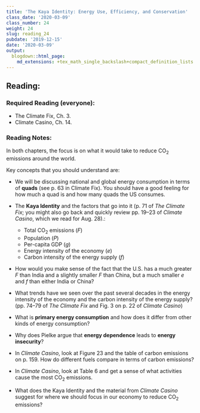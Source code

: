 ```yaml
---
title: 'The Kaya Identity: Energy Use, Efficiency, and Conservation'
class_date: '2020-03-09'
class_number: 24
weight: 24
slug: reading_24
pubdate: '2019-12-15'
date: '2020-03-09'
output:
  blogdown::html_page:
    md_extensions: +tex_math_single_backslash+compact_definition_lists
---
```

## Reading:

### Required Reading (everyone):
* The Climate Fix, Ch. 3.
* Climate Casino, Ch. 14.

### Reading Notes:

In both chapters, the focus is on what it would take to reduce CO~2~ emissions around the world.

Key concepts that you should understand are:

* We will be discussing national and global energy consumption in terms of **quads** (see p. 63 in Climate Fix). You should have a good feeling for how much a quad is and how many quads the US consumes.
* The **Kaya Identity** and the factors that go into it (p. 71 of _The Climate Fix_; you might also go back and quickly review pp. 19--23 of _Climate Casino_, which we read for Aug. 28).:

    * Total CO~2~ emissions ($F$)
    * Population ($P$)
    * Per-capita GDP ($g$)
    * Energy intensity of the economy ($e$)
    * Carbon intensity of the energy supply ($f$)

* How would you make sense of the fact that the U.S. has a much greater $F$ than India and a slightly smaller $F$ than China, but a much smaller $e$ and $f$ than either India or China?
* What trends have we seen over the past several decades in the energy intensity of the economy and the carbon intensity of the energy supply? (pp. 74--79 of _The Climate Fix_ and Fig. 3 on p. 22 of _Climate Casino_)
* What is **primary energy consumption** and how does it differ from other kinds of energy consumption?
* Why does Pielke argue that **energy dependence** leads to **energy insecurity**?
* In _Climate Casino_, look at Figure 23 and the table of carbon emissions on p. 159. How do different fuels compare in terms of carbon emissions?
* In _Climate Casino_, look at Table 6 and get a sense of what activities cause the most CO~2~ emissions.
* What does the Kaya Identity and the material from _Climate Casino_ suggest for where we should focus in our economy to reduce CO~2~ emissions?
